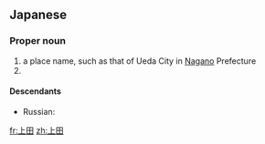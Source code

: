 ==Japanese==
{{ja-kanjitab|うえ|だ|yomi=k}}

===Proper noun===
{{ja-pos|proper|うえだ|hhira=うへだ}}

# a place name, such as that of Ueda City in [[Nagano]] Prefecture
# {{surname|lang=ja|sort=うえだ}}

====Descendants====
* Russian: {{l|ru|Уэ́да|g=f}}

{{topics|ja|Cities in Japan}}

[[fr:上田]]
[[zh:上田]]
